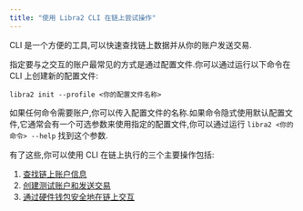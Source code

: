 ```yaml
---
title: "使用 Libra2 CLI 在链上尝试操作"
---
```


CLI 是一个方便的工具,可以快速查找链上数据并从你的账户发送交易.

指定要与之交互的账户最常见的方式是通过配置文件.你可以通过运行以下命令在 CLI 上创建新的配置文件:

```shellscript filename="Terminal"
libra2 init --profile <你的配置文件名称>
```

如果任何命令需要账户,你可以传入配置文件的名称.如果命令隐式使用默认配置文件,它通常会有一个可选参数来使用指定的配置文件,你可以通过运行 `libra2 <你的命令> --help` 找到这个参数.

有了这些,你可以使用 CLI 在链上执行的三个主要操作包括:

1. [查找链上账户信息](/zh/build/cli/trying-things-on-chain/looking-up-account-info)
2. [创建测试账户和发送交易](/zh/build/cli/trying-things-on-chain/create-test-accounts)
3. [通过硬件钱包安全地在链上交互](/zh/build/cli/trying-things-on-chain/ledger)
